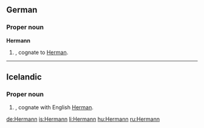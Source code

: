 ==German==

===Proper noun===
'''Hermann'''

# {{given name|male|lang=de}}, cognate to [[Herman]].

----

==Icelandic==

===Proper noun===
{{infl|is|proper noun|g=m}}

# {{given name|male|lang=is}}, cognate with English [[Herman]].

[[de:Hermann]]
[[is:Hermann]]
[[li:Hermann]]
[[hu:Hermann]]
[[ru:Hermann]]